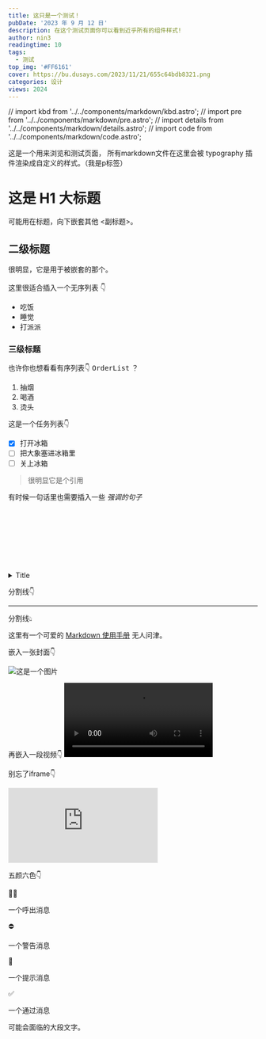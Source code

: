 ```yaml
---
title: 这只是一个测试！
pubDate: '2023 年 9 月 12 日'
description: 在这个测试页面你可以看到近乎所有的组件样式!
author: nin3
readingtime: 10
tags: 
  - 测试
top_img: '#FF6161'
cover: https://bu.dusays.com/2023/11/21/655c64bdb8321.png
categories: 设计
views: 2024
---
```

// import kbd from '../../components/markdown/kbd.astro';
// import pre from '../../components/markdown/pre.astro';
// import details from '../../components/markdown/details.astro';
// import code from '../../components/markdown/code.astro';


这是一个用来浏览和测试页面，
所有markdown文件在这里会被 typography 插件渲染成自定义的样式。（我是p标签）
# 这是 H1 大标题
可能用在标题，向下嵌套其他 \<副标题\>。
## 二级标题
很明显，它是用于被嵌套的那个。<br></br>
这里很适合插入一个无序列表 👇
- 吃饭
- 睡觉
- 打派派
### 三级标题
也许你也想看看有序列表👇 <kbd>OrderList</kbd> ？ 
1. 抽烟
2. 喝酒
3. 烫头

这是一个任务列表👇
- [x] 打开冰箱
- [ ] 把大象塞进冰箱里
- [ ] 关上冰箱

> 很明显它是个引用

有时候一句话里也需要插入一些 *强调的句子*

<prose>
<code class="">
    <head>
        <meta charset="UTF-8" />
        <meta name="viewport" content="width=device-width, initial-scale=1.0" />
        <title>Nin3的个人主页</title>
        <link rel="icon" href="/favicon.ico" type="image/svg+xml/ico" />
        <link rel="stylesheet" href="https://unpkg.com/aos@next/dist/aos.css" />
        <script
            async
            src="//busuanzi.ibruce.info/busuanzi/2.3/busuanzi.pure.mini.js"
        ></script>
    </head>
</code>
</prose>

<details> 
<summary>Title</summary>
contents ...
</details>

分割线👇

---

分割线👆︎

这里有一个可爱的 [Markdown 使用手册](https://www.markdownguide.org) 无人问津。

嵌入一张封面👇

![这是一个图片](https://bu.dusays.com/2023/11/21/655c64bdb8321.png "新鲜出炉的封面")

再嵌入一段视频👇
<video class="rounded-2xl" src="https://cdn.dribbble.com/users/485324/screenshots/14983659/media/f3578a43968fc8eb6aef6f492a1e1244.mp4#t=0.01" controls></video>

别忘了iframe👇
<iframe style="border: 1px solid rgba(0, 0, 0, 0.1);" class="w-full aspect-video rounded-2xl" src="https://www.figma.com/embed?embed_host=share&url=https%3A%2F%2Fwww.figma.com%2Ffile%2FDEh0ys71li4JXyOTBV2DKt%2F%25E9%25A1%25B6%25E5%25B3%25B0%25E6%2596%25B0%25E9%2597%25BBApp%3Ftype%3Ddesign%26node-id%3D189%253A403%26mode%3Ddesign%26t%3DVGfSyTsNCNOncIgw-1" allowfullscreen></iframe>

五颜六色👇
<div class="flex items-center my-8 gap-4 bg-[#EEEEEE] rounded-2xl">
    <div class="pl-6">💁‍♀️</div>
    <p class="pr-6">一个呼出消息</p>
</div>

<div class="flex items-center my-8 gap-4 bg-[#FFE7E5] rounded-2xl">
    <div class="pl-6">⛔</div>
    <p class="text-[#FF1E10] pr-6">一个警告消息</p>
</div>

<div class="flex items-center my-8 gap-4 bg-[#F6ECD0] rounded-2xl">
    <div class="pl-6">🔔</div>
    <p class="text-[#FFB800] pr-6">一个提示消息</p>
</div>

<div class="flex items-center my-8 gap-4 bg-[#D0E7D0] rounded-2xl">
    <div class="pl-6">✅</div>
    <p class="text-[#039C00] pr-6">一个通过消息</p>
</div>

可能会面临的大段文字。